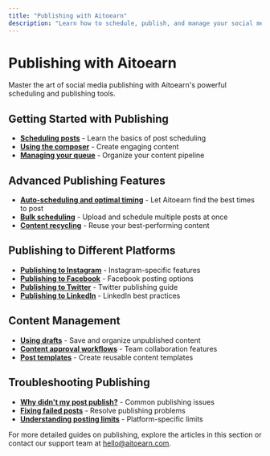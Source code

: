 ```yaml
---
title: "Publishing with Aitoearn"
description: "Learn how to schedule, publish, and manage your social media content with Aitoearn"
---
```


<UpdatedAt />


# Publishing with Aitoearn

Master the art of social media publishing with Aitoearn's powerful scheduling and publishing tools.

## Getting Started with Publishing

- **[Scheduling posts](publishing/642-scheduling-posts)** - Learn the basics of post scheduling
- **[Using the composer](publishing/643-using-the-composer)** - Create engaging content
- **[Managing your queue](publishing/644-managing-your-queue)** - Organize your content pipeline

## Advanced Publishing Features

- **[Auto-scheduling and optimal timing](publishing/645-auto-scheduling-and-optimal-timing)** - Let Aitoearn find the best times to post
- **[Bulk scheduling](publishing/647-bulk-scheduling)** - Upload and schedule multiple posts at once
- **[Content recycling](publishing/648-content-recycling)** - Reuse your best-performing content

## Publishing to Different Platforms

- **[Publishing to Instagram](publishing/649-publishing-to-instagram)** - Instagram-specific features
- **[Publishing to Facebook](publishing/650-publishing-to-facebook)** - Facebook posting options
- **[Publishing to Twitter](publishing/651-publishing-to-twitter)** - Twitter publishing guide
- **[Publishing to LinkedIn](publishing/652-publishing-to-linkedin)** - LinkedIn best practices

## Content Management

- **[Using drafts](publishing/653-using-drafts)** - Save and organize unpublished content
- **[Content approval workflows](publishing/654-content-approval-workflows)** - Team collaboration features
- **[Post templates](publishing/655-post-templates)** - Create reusable content templates

## Troubleshooting Publishing

- **[Why didn't my post publish?](publishing/656-why-didnt-my-post-publish)** - Common publishing issues
- **[Fixing failed posts](publishing/657-fixing-failed-posts)** - Resolve publishing problems
- **[Understanding posting limits](publishing/658-understanding-posting-limits)** - Platform-specific limits

For more detailed guides on publishing, explore the articles in this section or contact our support team at [hello@aitoearn.com](mailto:hello@aitoearn.com).
